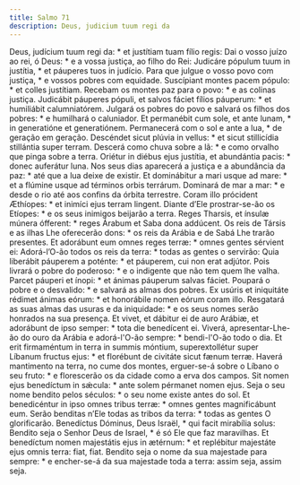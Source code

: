```yaml
---
title: Salmo 71
description: Deus, judicium tuum regi da
---
```


<div class="side-by-side not-content">
  <span>
    Deus, judícium tuum regi da: * et justítiam tuam fílio regis:
  </span>
  <span>
    Dai o vosso juízo ao rei, ó Deus: * e a vossa justiça, ao filho do Rei:
  </span>
  <span>
    Judicáre pópulum tuum in justítia, * et páuperes tuos in judício.
  </span>
  <span>
    Para que julgue o vosso povo com justiça, * e vossos pobres com equidade.
  </span>
  <span>
    Suscípiant montes pacem pópulo: * et colles justítiam.
  </span>
  <span>
    Recebam os montes paz para o povo: * e as colinas justiça.
  </span>
  <span>
    Judicábit páuperes pópuli, et salvos fáciet fílios páuperum: * et humiliábit
    calumniatórem.
  </span>
  <span>
    Julgará os pobres do povo e salvará os filhos dos pobres: * e humilhará o
    caluniador.
  </span>
  <span>
    Et permanébit cum sole, et ante lunam, * in generatióne et generatiónem.
  </span>
  <span>
    Permanecerá com o sol e ante a lua, * de geração em geração.
  </span>
  <span>
    Descéndet sicut plúvia in vellus: * et sicut stillicídia stillántia super
    terram.
  </span>
  <span>
    Descerá como chuva sobre a lã: * e como orvalho que pinga sobre a terra.
  </span>
  <span>
    Oriétur in diébus ejus justítia, et abundántia pacis: * donec auferátur
    luna.
  </span>
  <span>
    Nos seus dias aparecerá a justiça e a abundância da paz: * até que a lua
    deixe de existir.
  </span>
  <span>
    Et dominábitur a mari usque ad mare: * et a flúmine usque ad términos orbis
    terrárum.
  </span>
  <span>
    Dominará de mar a mar: * e desde o rio até aos confins da órbita terrestre.
  </span>
  <span>
    Coram illo prócident Æthíopes: * et inimíci ejus terram lingent.
  </span>
  <span>
    Diante d’Ele prostrar-se-ão os Etíopes: * e os seus inimigos beijarão a
    terra.
  </span>
  <span>
    Reges Tharsis, et ínsulæ múnera ófferent: * reges Árabum et Saba dona
    addúcent.
  </span>
  <span>
    Os reis de Társis e as ilhas Lhe oferecerão dons: * os reis da Arábia e de
    Sabá Lhe trarão presentes.
  </span>
  <span>
    Et adorábunt eum omnes reges terræ: * omnes gentes sérvient ei:
  </span>
  <span>
    Adorá-l’O-ão todos os reis da terra: * todas as gentes o servirão:
  </span>
  <span>
    Quia liberábit páuperem a poténte: * et páuperem, cui non erat adjútor.
  </span>
  <span>
    Pois livrará o pobre do poderoso: * e o indigente que não tem quem lhe
    valha.
  </span>
  <span>
    Parcet páuperi et ínopi: * et ánimas páuperum salvas fáciet.
  </span>
  <span>
    Poupará o pobre e o desvalido: * e salvará as almas dos pobres.
  </span>
  <span>
    Ex usúris et iniquitáte rédimet ánimas eórum: * et honorábile nomen eórum
    coram illo.
  </span>
  <span>
    Resgatará as suas almas das usuras e da iniquidade: * e os seus nomes serão
    honrados na sua presença.
  </span>
  <span>
    Et vivet, et dábitur ei de auro Arábiæ, et adorábunt de ipso semper: * tota
    die benedícent ei.
  </span>
  <span>
    Viverá, apresentar-Lhe-ão do ouro da Arábia e adorá-l'O-ão sempre: *
    bendi-l'O-ão todo o dia.
  </span>
  <span>
    Et erit firmaméntum in terra in summis móntium, superextollétur super
    Líbanum fructus ejus: * et florébunt de civitáte sicut fænum terræ.
  </span>
  <span>
    Haverá mantimento na terra, no cume dos montes, erguer-se-á sobre o Líbano o
    seu fruto: * e florescerão os da cidade como a erva dos campos.
  </span>
  <span>
    Sit nomen ejus benedíctum in sǽcula: * ante solem pérmanet nomen ejus.
  </span>
  <span>
    Seja o seu nome bendito pelos séculos: * o seu nome existe antes do sol.
  </span>
  <span>
    Et benedicéntur in ipso omnes tribus terræ: * omnes gentes magnificábunt
    eum.
  </span>
  <span>
    Serão benditas n’Ele todas as tribos da terra: * todas as gentes O
    glorificarão.
  </span>
  <span>
    Benedíctus Dóminus, Deus Israël, * qui facit mirabília solus:
  </span>
  <span>
    Bendito seja o Senhor Deus de Israel, * é só Ele que faz maravilhas.
  </span>
  <span>
    Et benedíctum nomen majestátis ejus in ætérnum: * et replébitur majestáte
    ejus omnis terra: fiat, fiat.
  </span>
  <span>
    Bendito seja o nome da sua majestade para sempre: * e encher-se-á da sua
    majestade toda a terra: assim seja, assim seja.
  </span>
</div>
